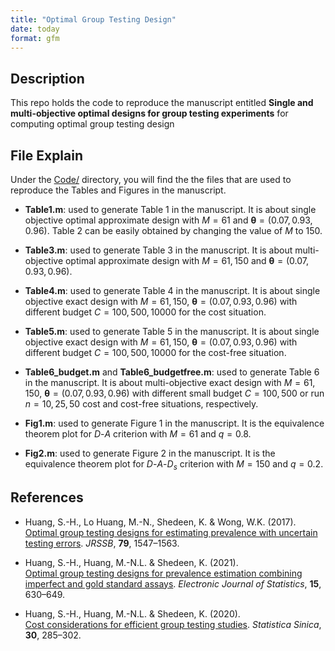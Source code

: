 ```yaml
---
title: "Optimal Group Testing Design"
date: today
format: gfm
---
```



## Description

This repo holds the code to reproduce the manuscript entitled **Single and multi-objective optimal designs for group testing experiments** for computing optimal group testing design

## File Explain

Under the [Code/](Code/) directory, you will find the the files that are used to reproduce the Tables and Figures in the manuscript. 

+ **Table1.m**: used to generate Table 1 in the manuscript. It is about single objective optimal approximate design with $M=61$ and $\mathbf{\theta}=(0.07,0.93,0.96)$. Table 2 can be easily obtained by changing the value of $M$ to $150$.

+ **Table3.m**: used to generate Table 3 in the manuscript. It is about multi-objective optimal approximate design with $M=61,150$ and $\mathbf{\theta}=(0.07,0.93,0.96)$.

+ **Table4.m**: used to generate Table 4 in the manuscript. It is about single objective exact design with $M=61,150$, $\mathbf{\theta}=(0.07,0.93,0.96)$ with different budget $C=100,500,10000$ for the cost situation.

+ **Table5.m**: used to generate Table 5 in the manuscript. It is about single objective exact design with $M=61,150$, $\mathbf{\theta}=(0.07,0.93,0.96)$ with different budget $C=100,500,10000$ for the cost-free situation.

+ **Table6_budget.m** and **Table6_budgetfree.m**: used to generate Table 6 in the manuscript. It is about multi-objective exact design with $M=61,150$, $\mathbf{\theta}=(0.07,0.93,0.96)$ with different small budget $C=100,500$ or run $n=10,25,50$ cost and cost-free situations, respectively.

+ **Fig1.m**: used to generate Figure 1 in the manuscript. It is the equivalence theorem plot for $D$-$A$ criterion with $M=61$ and $q=0.8$.

+ **Fig2.m**: used to generate Figure 2 in the manuscript. It is the equivalence theorem plot for $D$-$A$-$D_s$ criterion with $M=150$ and $q=0.2$.





## References

- Huang, S.-H., Lo Huang, M.-N., Shedeen, K. & Wong, W.K. (2017).  
  [Optimal group testing designs for estimating prevalence with uncertain testing errors](https://rss.onlinelibrary.wiley.com/doi/full/10.1111/rssb.12223). *JRSSB*, **79**, 1547–1563.

- Huang, S.-H., Huang, M.-N.L. & Shedeen, K. (2021).  
  [Optimal group testing designs for prevalence estimation combining imperfect and gold standard assays](https://projecteuclid.org/journals/electronic-journal-of-statistics/volume-15/issue-1/Optimal-group-testing-designs-for-prevalence-estimation-combining-imperfect-and/10.1214/20-EJS1786.full). *Electronic Journal of Statistics*, **15**, 630–649.

- Huang, S.-H., Huang, M.-N.L. & Shedeen, K. (2020).  
  [Cost considerations for efficient group testing studies](https://www.jstor.org/stable/pdf/26892784.pdf). *Statistica Sinica*, **30**, 285–302.